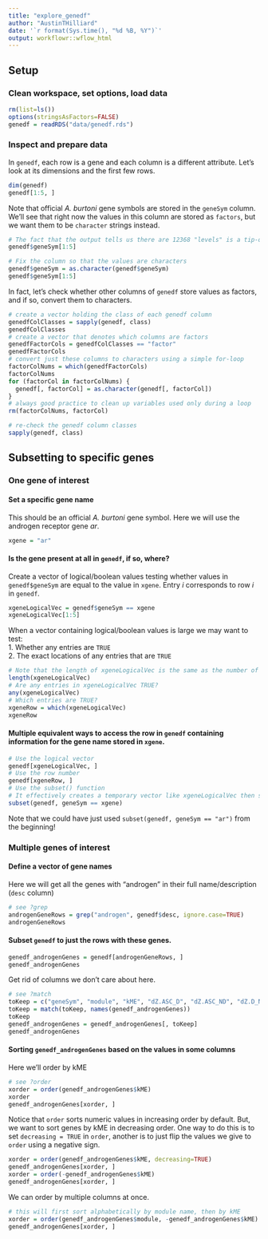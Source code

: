 ```yaml
---
title: "explore_genedf"
author: "AustinTHilliard"
date: '`r format(Sys.time(), "%d %B, %Y")`'
output: workflowr::wflow_html
---
```


## Setup
### Clean workspace, set options, load data
```r
rm(list=ls())
options(stringsAsFactors=FALSE)
genedf = readRDS("data/genedf.rds")
```
### Inspect and prepare data
In `genedf`, each row is a gene and each column is a different attribute.
Let's look at its dimensions and the first few rows.
```r
dim(genedf)
genedf[1:5, ]
```
Note that official _A. burtoni_ gene symbols are stored in the `geneSym` column.  
We'll see that right now the values in this column are stored as `factors`, but we want them to be `character` strings instead.
```r
# The fact that the output tells us there are 12368 "levels" is a tip-off that the values in this column are stored as factors.
genedf$geneSym[1:5]

# Fix the column so that the values are characters
genedf$geneSym = as.character(genedf$geneSym)
genedf$geneSym[1:5]
```
In fact, let's check whether other columns of `genedf` store values as factors, and if so, convert them to characters.
```r
# create a vector holding the class of each genedf column
genedfColClasses = sapply(genedf, class)
genedfColClasses
# create a vector that denotes which columns are factors
genedfFactorCols = genedfColClasses == "factor"
genedfFactorCols
# convert just these columns to characters using a simple for-loop
factorColNums = which(genedfFactorCols)
factorColNums
for (factorCol in factorColNums) {
  genedf[, factorCol] = as.character(genedf[, factorCol])
}
# always good practice to clean up variables used only during a loop
rm(factorColNums, factorCol)

# re-check the genedf column classes
sapply(genedf, class)
```

## Subsetting to specific genes
### One gene of interest
#### Set a specific gene name
This should be an official _A. burtoni_ gene symbol. Here we will use the androgen receptor gene _ar_.
```r
xgene = "ar"
```
#### Is the gene present at all in `genedf`, if so, where?
Create a vector of logical/boolean values testing whether values in `genedf$geneSym` are equal to the value in `xgene`. Entry _i_ corresponds to row _i_ in `genedf`.
```r
xgeneLogicalVec = genedf$geneSym == xgene
xgeneLogicalVec[1:5]
```
When a vector containing logical/boolean values is large we may want to test:  
1. Whether any entries are `TRUE`  
2. The exact locations of any entries that are `TRUE`
```r
# Note that the length of xgeneLogicalVec is the same as the number of rows in genedf
length(xgeneLogicalVec)
# Are any entries in xgeneLogicalVec TRUE?
any(xgeneLogicalVec)
# Which entries are TRUE?
xgeneRow = which(xgeneLogicalVec)
xgeneRow
```
#### Multiple equivalent ways to access the row in `genedf` containing information for the gene name stored in `xgene`.
```r
# Use the logical vector 
genedf[xgeneLogicalVec, ]
# Use the row number
genedf[xgeneRow, ]
# Use the subset() function
# It effectively creates a temporary vector like xgeneLogicalVec then subsets genedf
subset(genedf, geneSym == xgene)
```
Note that we could have just used `subset(genedf, geneSym == "ar")` from the beginning!

### Multiple genes of interest
#### Define a vector of gene names
Here we will get all the genes with "androgen" in their full name/description (`desc` column)
```r
# see ?grep
androgenGeneRows = grep("androgen", genedf$desc, ignore.case=TRUE)
androgenGeneRows
```
#### Subset `genedf` to just the rows with these genes.
```r
genedf_androgenGenes = genedf[androgenGeneRows, ]
genedf_androgenGenes
```
Get rid of columns we don't care about here.
```r
# see ?match
toKeep = c("geneSym", "module", "kME", "dZ.ASC_D", "dZ.ASC_ND", "dZ.D_ND")
toKeep = match(toKeep, names(genedf_androgenGenes))
toKeep
genedf_androgenGenes = genedf_androgenGenes[, toKeep]
genedf_androgenGenes
```
#### Sorting `genedf_androgenGenes` based on the values in some columns
Here we'll order by kME
```r
# see ?order
xorder = order(genedf_androgenGenes$kME)
xorder
genedf_androgenGenes[xorder, ]
```
Notice that `order` sorts numeric values in increasing order by default.
But, we want to sort genes by kME in decreasing order. One way to do this is to set `decreasing = TRUE` in `order`, another is to just flip the values we give to `order` using a negative sign.
```r
xorder = order(genedf_androgenGenes$kME, decreasing=TRUE)
genedf_androgenGenes[xorder, ]
xorder = order(-genedf_androgenGenes$kME)
genedf_androgenGenes[xorder, ]
```
We can order by multiple columns at once.
```r
# this will first sort alphabetically by module name, then by kME
xorder = order(genedf_androgenGenes$module, -genedf_androgenGenes$kME)
genedf_androgenGenes[xorder, ]
```



```r

```


```r

```


```r

```








